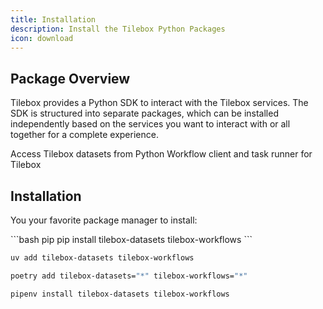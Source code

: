 ```yaml
---
title: Installation
description: Install the Tilebox Python Packages
icon: download
---
```


## Package Overview

Tilebox provides a Python SDK to interact with the Tilebox services. The SDK is structured into separate packages, which can be installed
independently based on the services you want to interact with or all together for a complete experience.

<CardGroup cols={2}>
  <Card title="tilebox-datasets" icon="database" href="https://pypi.org/project/tilebox-datasets/" horizontal>
    Access Tilebox datasets from Python
  </Card>
  <Card title="tilebox-workflows" icon="network-wired" href="https://pypi.org/project/tilebox-workflows/" horizontal>
    Workflow client and task runner for Tilebox
  </Card>
</CardGroup>

## Installation

You your favorite package manager to install:

<CodeGroup>
```bash pip
pip install tilebox-datasets tilebox-workflows
```

```bash uv
uv add tilebox-datasets tilebox-workflows
```

```bash poetry
poetry add tilebox-datasets="*" tilebox-workflows="*"
```

```bash pipenv
pipenv install tilebox-datasets tilebox-workflows
```

</CodeGroup>
